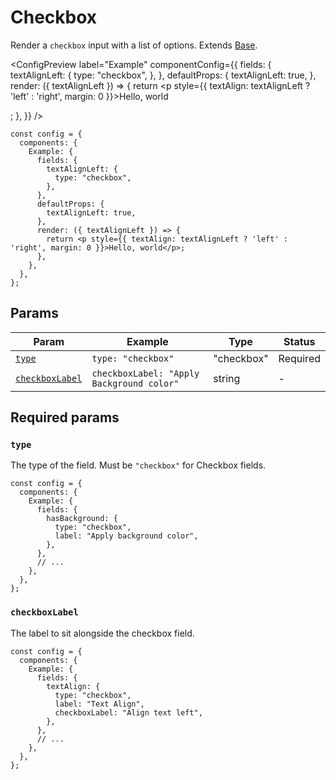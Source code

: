 
# Checkbox

Render a `checkbox` input with a list of options. Extends [Base](base).

<ConfigPreview
  label="Example"
  componentConfig={{
    fields: {
      textAlignLeft: {
        type: "checkbox",
      },
    },
    defaultProps: {
      textAlignLeft: true,
    },
    render: ({ textAlignLeft }) => {
      return <p style={{ textAlign: textAlignLeft ? 'left' : 'right', margin: 0 }}>Hello, world</p>;
    },
  }}
/>

```tsx {5-11} copy
const config = {
  components: {
    Example: {
      fields: {
        textAlignLeft: {
          type: "checkbox",
        },
      },
      defaultProps: {
        textAlignLeft: true,
      },
      render: ({ textAlignLeft }) => {
        return <p style={{ textAlign: textAlignLeft ? 'left' : 'right', margin: 0 }}>Hello, world</p>;
      },
    },
  },
};
```

## Params

| Param                 | Example                                               | Type       | Status   |
| --------------------- | ----------------------------------------------------- | ---------- | -------- |
| [`type`](#type)       | `type: "checkbox"`                                    | "checkbox" | Required |
| [`checkboxLabel`](#checkboxLabel)   | `checkboxLabel: "Apply Background color"`        | string   | -        |

## Required params

### `type`

The type of the field. Must be `"checkbox"` for Checkbox fields.

```tsx {6} copy
const config = {
  components: {
    Example: {
      fields: {
        hasBackground: {
          type: "checkbox",
          label: "Apply background color",
        },
      },
      // ...
    },
  },
};
```

### `checkboxLabel`

The label to sit alongside the checkbox field.

```tsx {6} copy
const config = {
  components: {
    Example: {
      fields: {
        textAlign: {
          type: "checkbox",
          label: "Text Align",
          checkboxLabel: "Align text left",
        },
      },
      // ...
    },
  },
};
```
